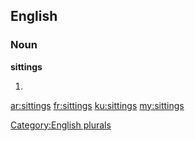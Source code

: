==English==

===Noun===
'''sittings'''

# {{plural of|[[sitting]]}}

[[Category:English plurals]]

[[ar:sittings]]
[[fr:sittings]]
[[ku:sittings]]
[[my:sittings]]